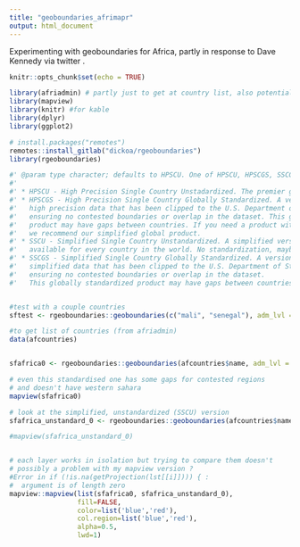```yaml
---
title: "geoboundaries_afrimapr"
output: html_document
---
```


Experimenting with geoboundaries for Africa, partly in response to Dave Kennedy via twitter .

```r
knitr::opts_chunk$set(echo = TRUE)

library(afriadmin) # partly just to get at country list, also potential to compare with other boundaries
library(mapview)
library(knitr) #for kable
library(dplyr)
library(ggplot2)

# install.packages("remotes")
remotes::install_gitlab("dickoa/rgeoboundaries")
library(rgeoboundaries)

```


```r

#' @param type character; defaults to HPSCU. One of HPSCU, HPSCGS, SSCGS, or SSCU. 
#'
#' * HPSCU - High Precision Single Country Unstadardized. The premier geoBoundaries release,
#' * HPSCGS - High Precision Single Country Globally Standardized. A version of geoBoundaries
#'   high precision data that has been clipped to the U.S. Department of State boundary file,
#'   ensuring no contested boundaries or overlap in the dataset. This globally standardized
#'   product may have gaps between countries. If you need a product with no gaps,
#'   we recommend our simplified global product.
#' * SSCU - Simplified Single Country Unstandardized. A simplified version of every file
#'   available for every country in the world. No standardization, maybe gaps. 
#' * SSCGS - Simplified Single Country Globally Standardized. A version of geoBoundaries
#'   simplified data that has been clipped to the U.S. Department of State boundary file,
#'   ensuring no contested boundaries or overlap in the dataset.
#'   This globally standardized product may have gaps between countries.


#test with a couple countries
sftest <- rgeoboundaries::geoboundaries(c("mali", "senegal"), adm_lvl = "adm0", type = "SSCGS")

#to get list of countries (from afriadmin)
data(afcountries)


sfafrica0 <- rgeoboundaries::geoboundaries(afcountries$name, adm_lvl = "adm0", type = "SSCGS")

# even this standardised one has some gaps for contested regions
# and doesn't have western sahara
mapview(sfafrica0)

# look at the simplified, unstandardized (SSCU) version
sfafrica_unstandard_0 <- rgeoboundaries::geoboundaries(afcountries$name, adm_lvl = "adm0", type = "SSCU")

#mapview(sfafrica_unstandard_0)


# each layer works in isolation but trying to compare them doesn't
# possibly a problem with my mapview version ?
#Error in if (!is.na(getProjection(lst[[i]]))) { : 
#  argument is of length zero
mapview::mapview(list(sfafrica0, sfafrica_unstandard_0), 
                 fill=FALSE, 
                 color=list('blue','red'), 
                 col.region=list('blue','red'),
                 alpha=0.5, 
                 lwd=1)

```




